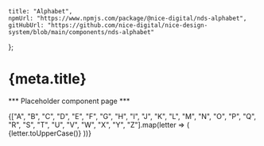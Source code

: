 
	title: "Alphabet",
	npmUrl: "https://www.npmjs.com/package/@nice-digital/nds-alphabet",
	gitHubUrl: "https://github.com/nice-digital/nice-design-system/blob/main/components/nds-alphabet"
};

# {meta.title}

*** Placeholder component page ***

<Alphabet>
	{["A", "B", "C", "D", "E", "F", "G", "H", "I", "J", "K", "L", "M", "N", "O", "P", "Q", "R", "S", "T", "U", "V", "W", "X", "Y", "Z"].map(letter => (
		<Letter key={letter} to={`#${letter}`} label={`Letter ${letter}`}>
			{letter.toUpperCase()}
		</Letter>
	))}
</Alphabet>

